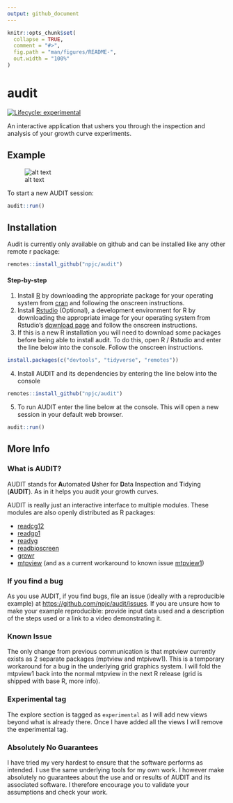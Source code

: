 ```yaml
---
output: github_document
---
```


<!-- README.md is generated from README.Rmd. Please edit that file -->

```r
knitr::opts_chunk$set(
  collapse = TRUE,
  comment = "#>",
  fig.path = "man/figures/README-",
  out.width = "100%"
)
```
# audit

<!-- badges: start -->
[![Lifecycle: experimental](https://img.shields.io/badge/lifecycle-experimental-orange.svg)](https://www.tidyverse.org/lifecycle/#experimental)
<!-- badges: end -->

An interactive application that ushers you through the inspection and analysis of your growth curve experiments.

## Example

![alt text](eg.gif)

To start a new AUDIT session:

```r
audit::run()
```

## Installation

Audit is currently only available on github and can be installed like any other
remote r package:

``` r
remotes::install_github("npjc/audit")
```

#### Step-by-step

1. Install [R][] by downloading the appropriate package for your operating system from [cran][] and following the onscreen instructions.
2. Install [Rstudio][] (Optional), a development environment for R by downloading the appropriate image for your operating system from Rstudio's [download page][] and follow the onscreen instructions.
3. If this is a new R installation you will need to download some packages before being able to install audit. To do this, open R / Rstudio and enter the line below into the console. Follow the onscreen instructions.

```r
install.packages(c("devtools", "tidyverse", "remotes"))
```
4. Install AUDIT and its dependencies by entering the line below into the console

``` r
remotes::install_github("npjc/audit")
```

5. To run AUDIT enter the line below at the console. This will open a new session in your default web browser.

```r
audit::run()
```


[shiny]: http://shiny.rstudio.com
[R]: https://cran.r-project.org
[cran]: https://cran.r-project.org
[Rstudio]: https://www.rstudio.com/products/rstudio
[download page]: https://www.rstudio.com/products/rstudio/download/#download

## More Info

### What is AUDIT?

AUDIT stands for  **A**utomated **U**sher for **D**ata **I**nspection and **T**idying (**AUDIT**). As in it helps you audit your growth curves.

AUDIT is really just an interactive interface to multiple modules. These modules are also openly distributed as R packages:

- [readcg12][]
- [readgp1][]
- [readyg][]
- [readbioscreen][]
- [growr][]
- [mtpview][] (and as a current workaround to known issue [mtpview1][])


[readcg12]: https://github.com/npjc/readcg12
[readgp1]: https://github.com/npjc/readgp1
[readyg]: https://github.com/npjc/readyg
[readbioscreen]: https://github.com/npjc/readbioscreen
[growr]: https://github.com/npjc/growr
[mtpview]: https://github.com/npjc/mtpview
[mtpview1]: https://github.com/npjc/mtpview1

### If you find a bug

As you use AUDIT, if you find bugs, file an issue (ideally with a reproducible example) at <https://github.com/npjc/audit/issues>. If you are unsure how to make your example reproducible: provide input data used and a description of the steps used or a link to a video demonstrating it.

### Known Issue

The only change from previous communication is that mptview currently exists as 2 separate packages (mptview and mtpivew1). This is a temporary workaround for a bug in the underlying grid graphics system. I will fold the mtpview1 back into the normal mtpview in the next R release (grid is shipped with base R, more info). 

### Experimental tag

The explore section is tagged as `experimental` as I will add new views beyond what is already there. Once I have added all the views I will remove the experimental tag. 

### Absolutely No Guarantees

I have tried my very hardest to ensure that the software performs as intended. I use the same underlying tools for my own work. I however make absolutely no guarantees about the use and or results of AUDIT and its associated software. I therefore encourage you to validate your assumptions and check your work.
